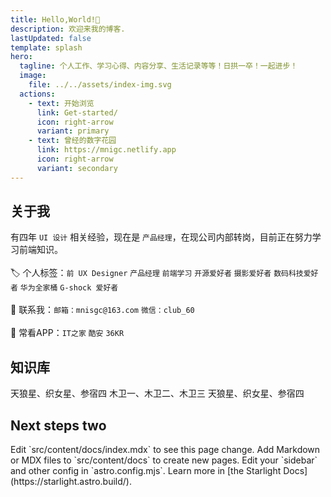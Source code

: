 ```yaml
---
title: Hello,World!👋
description: 欢迎来我的博客.
lastUpdated: false
template: splash
hero:
  tagline: 个人工作、学习心得、内容分享、生活记录等等！日拱一卒！一起进步！
  image:
    file: ../../assets/index-img.svg
  actions:
    - text: 开始浏览
      link: Get-started/
      icon: right-arrow
      variant: primary
    - text: 曾经的数字花园
      link: https://mnigc.netlify.app
      icon: right-arrow
      variant: secondary
---
```


## 关于我
有四年 `UI 设计` 相关经验，现在是 `产品经理`，在现公司内部转岗，目前正在努力学习前端知识。\
\
🏷️ 个人标签：`前 UX Designer` `产品经理` `前端学习` `开源爱好者` `摄影爱好者` `数码科技爱好者` `华为全家桶` `G-shock 爱好者` \
\
📧 联系我：`邮箱：mnisgc@163.com` `微信：club_60`\
\
📱 常看APP：`IT之家` `酷安` `36KR`

## 知识库

<CardGrid>
  <Card title="恒星">
    天狼星、织女星、参宿四
  </Card>
  <Card title="卫星" icon="moon">
    木卫一、木卫二、木卫三
  </Card>
  <Card title="恒星" icon="star">
    天狼星、织女星、参宿四
  </Card>
</CardGrid>

## Next steps two
<CardGrid stagger>
	<Card title="Update content" icon="pencil">
		Edit `src/content/docs/index.mdx` to see this page change.
	</Card>
	<Card title="Add new content" icon="add-document">
		Add Markdown or MDX files to `src/content/docs` to create new pages.
	</Card>
	<Card title="Configure your site" icon="setting">
		Edit your `sidebar` and other config in `astro.config.mjs`.
	</Card>
	<Card title="Read the docs" icon="open-book">
		Learn more in [the Starlight Docs](https://starlight.astro.build/).
	</Card>
</CardGrid>
